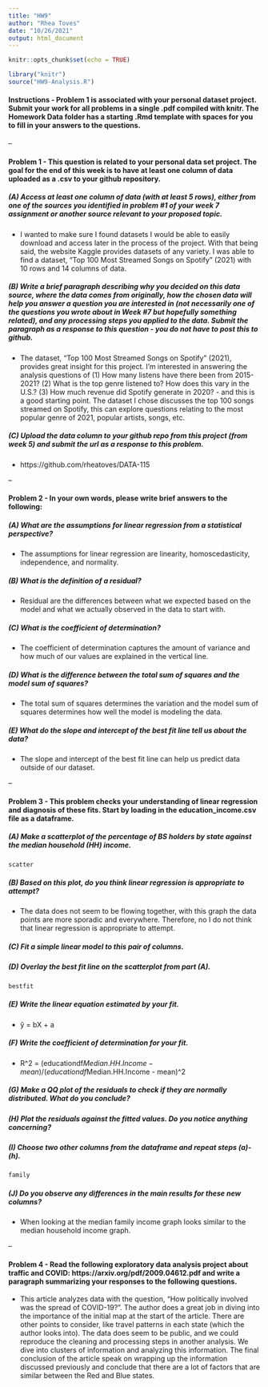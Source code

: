 ---
title: "HW9"
author: "Rhea Toves"
date: "10/26/2021"
output: html_document
---

```{r setup, include=FALSE}
knitr::opts_chunk$set(echo = TRUE)
```

```{r include=FALSE, warning=FALSE}
library("knitr")
source("HW9-Analysis.R")
```

#### Instructions - Problem 1 is associated with your personal dataset project. Submit your work for all problems in a single .pdf compiled with knitr. The Homework Data folder has a starting .Rmd template with spaces for you to fill in your answers to the questions. 

--

#### Problem 1 - This question is related to your personal data set project. The goal for the end of this week is to have at least one column of data uploaded as a .csv to your github repository.  

##### (A) Access at least one column of data (with at least 5 rows), either from one of the sources you identified in problem #1 of your week 7 assignment or another source relevant to your proposed topic. 

- I wanted to make sure I found datasets I would be able to easily download and access later in the process of the project. With that being said, the website Kaggle provides datasets of any variety. I was able to find a dataset, "Top 100 Most Streamed Songs on Spotify" (2021) with 10 rows and 14 columns of data.

##### (B) Write a brief paragraph describing why you decided on this data source, where the data comes from originally, how the chosen data will help you answer a question you are interested in (not necessarily one of the questions you wrote about in Week \#7 but hopefully something related), and any processing steps you applied to the data. Submit the paragraph as a response to this question - you do not have to post this to github. 

- The dataset, "Top 100 Most Streamed Songs on Spotify" (2021), provides great insight for this project. I'm interested in answering the analysis questions of (1) How many listens have there been from 2015-2021? (2) What is the top genre listened to? How does this vary in the U.S.? (3) How much revenue did Spotify generate in 2020? - and this is a good starting point. The dataset I chose discusses the top 100 songs streamed on Spotify, this can explore questions relating to the most popular genre of 2021, popular artists, songs, etc.

##### (C)  Upload the data column to your github repo from this project (from week 5) and submit the url as a response to this problem. 

- https://github.com/rheatoves/DATA-115

--

#### Problem 2 - In your own words, please write brief answers to the following: 

##### (A) What are the assumptions for linear regression from a statistical perspective? 

- The assumptions for linear regression are linearity, homoscedasticity, independence, and normality.

##### (B)  What is the definition of a residual?

- Residual are the differences between what we expected based on the model and what we actually observed in the data to start with.

##### (C)  What is the coefficient of determination?

- The coefficient of determination captures the amount of variance and how much of our values are explained in the vertical line.

##### (D) What is the difference between the total sum of squares and the model sum of squares?

- The total sum of squares determines the variation and the model sum of squares determines how well the model is modeling the data.

##### (E) What do the slope and intercept of the best fit line tell us about the data?

- The slope and intercept of the best fit line can help us predict data outside of our dataset.

--

#### Problem 3 - This problem checks your understanding of linear regression and diagnosis of these fits. Start by loading in the education_income.csv file as a dataframe. 

##### (A) Make a scatterplot of the percentage of BS holders by state against the median household (HH) income.

```{r, echo=FALSE, warning=FALSE}

scatter

```

##### (B) Based on this plot, do you think linear regression is appropriate to attempt?

- The data does not seem to be flowing together, with this graph the data points are more sporadic and everywhere. Therefore, no I do not think that linear regression is appropriate to attempt.

##### (C) Fit a simple linear model to this pair of columns.

##### (D) Overlay the best fit line on the scatterplot from part (A). 

```{r, echo=FALSE, warning=FALSE}

bestfit

```

##### (E) Write the linear equation estimated by your fit.

- ŷ = bX + a

##### (F) Write the coefficient of determination for your fit.

- R^2 = (educationdf$Median.HH.Income - mean) / (educationdf$Median.HH.Income - mean)^2

##### (G) Make a QQ plot of the residuals to check if they are normally distributed. What do you conclude?

##### (H) Plot the residuals against the fitted values. Do you notice anything concerning?

##### (I) Choose two other columns from the dataframe and repeat steps (a)-(h). 

```{r, echo=FALSE, warning=FALSE}

family

```

##### (J) Do you observe any differences in the main results for these new columns?

- When looking at the median family income graph looks similar to the median household income graph.

--

#### Problem 4 - Read the following exploratory data analysis project about  traffic and COVID: https://arxiv.org/pdf/2009.04612.pdf and write a paragraph summarizing your responses to the following questions. 

- This article analyzes data with the question, "How politically involved was the spread of COVID-19?". The author does a great job in diving into the importance of the initial map at the start of the article. There are other points to consider, like travel patterns in each state (which the author looks into). The data does seem to be public, and we could reproduce the cleaning and processing steps in another analysis. We dive into clusters of information and analyzing this information. The final conclusion of the article speak on wrapping up the information discussed previously and conclude that there are a lot of factors that are similar between the Red and Blue states.
